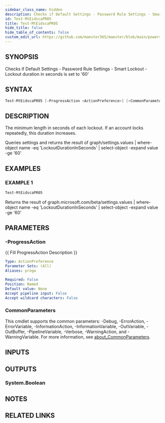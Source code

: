 ```yaml
---
sidebar_class_name: hidden
description: Checks if Default Settings - Password Rule Settings - Smart Lockout - Lockout duration in seconds is set to '60'
id: Test-MtEidscaPR05
title: Test-MtEidscaPR05
hide_title: false
hide_table_of_contents: false
custom_edit_url: https://github.com/maester365/maester/blob/main/powershell/public/Test-MtEidscaPR05.ps1
---
```


## SYNOPSIS

Checks if Default Settings - Password Rule Settings - Smart Lockout - Lockout duration in seconds is set to '60'

## SYNTAX

```powershell
Test-MtEidscaPR05 [-ProgressAction <ActionPreference>] [<CommonParameters>]
```

## DESCRIPTION

The minimum length in seconds of each lockout.
If an account locks repeatedly, this duration increases.

Queries settings
and returns the result of
 graph/settings.values | where-object name -eq 'LockoutDurationInSeconds' | select-object -expand value -ge '60'

## EXAMPLES

### EXAMPLE 1

```powershell
Test-MtEidscaPR05
```

Returns the result of graph.microsoft.com/beta/settings.values | where-object name -eq 'LockoutDurationInSeconds' | select-object -expand value -ge '60'

## PARAMETERS

### -ProgressAction

\{\{ Fill ProgressAction Description \}\}

```yaml
Type: ActionPreference
Parameter Sets: (All)
Aliases: proga

Required: False
Position: Named
Default value: None
Accept pipeline input: False
Accept wildcard characters: False
```

### CommonParameters

This cmdlet supports the common parameters: -Debug, -ErrorAction, -ErrorVariable, -InformationAction, -InformationVariable, -OutVariable, -OutBuffer, -PipelineVariable, -Verbose, -WarningAction, and -WarningVariable. For more information, see [about_CommonParameters](http://go.microsoft.com/fwlink/?LinkID=113216).

## INPUTS

## OUTPUTS

### System.Boolean

## NOTES

## RELATED LINKS
